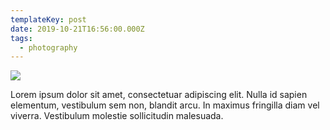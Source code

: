 ```yaml
---
templateKey: post
date: 2019-10-21T16:56:00.000Z
tags:
  - photography
---
```

![](../../static/assets/20191021-IMG_3318.jpg)

Lorem ipsum dolor sit amet, consectetuar adipiscing elit. Nulla id sapien elementum, vestibulum sem non, blandit arcu. In maximus fringilla diam vel viverra. Vestibulum molestie sollicitudin malesuada.
